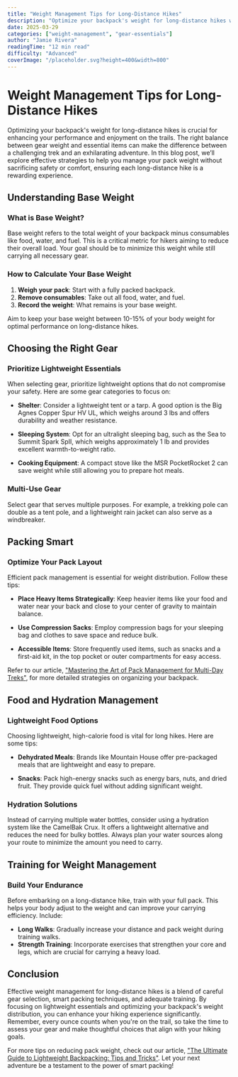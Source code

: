 ```yaml
---
title: "Weight Management Tips for Long-Distance Hikes"
description: "Optimize your backpack's weight for long-distance hikes without sacrificing essential gear or comfort."
date: 2025-03-29
categories: ["weight-management", "gear-essentials"]
author: "Jamie Rivera"
readingTime: "12 min read"
difficulty: "Advanced"
coverImage: "/placeholder.svg?height=400&width=800"
---
```


# Weight Management Tips for Long-Distance Hikes

Optimizing your backpack's weight for long-distance hikes is crucial for enhancing your performance and enjoyment on the trails. The right balance between gear weight and essential items can make the difference between a challenging trek and an exhilarating adventure. In this blog post, we’ll explore effective strategies to help you manage your pack weight without sacrificing safety or comfort, ensuring each long-distance hike is a rewarding experience.

## Understanding Base Weight

### What is Base Weight?

Base weight refers to the total weight of your backpack minus consumables like food, water, and fuel. This is a critical metric for hikers aiming to reduce their overall load. Your goal should be to minimize this weight while still carrying all necessary gear.

### How to Calculate Your Base Weight

1. **Weigh your pack**: Start with a fully packed backpack.
2. **Remove consumables**: Take out all food, water, and fuel.
3. **Record the weight**: What remains is your base weight.

Aim to keep your base weight between 10-15% of your body weight for optimal performance on long-distance hikes.

## Choosing the Right Gear

### Prioritize Lightweight Essentials

When selecting gear, prioritize lightweight options that do not compromise your safety. Here are some gear categories to focus on:

- **Shelter**: Consider a lightweight tent or a tarp. A good option is the Big Agnes Copper Spur HV UL, which weighs around 3 lbs and offers durability and weather resistance.
  
- **Sleeping System**: Opt for an ultralight sleeping bag, such as the Sea to Summit Spark SpII, which weighs approximately 1 lb and provides excellent warmth-to-weight ratio.

- **Cooking Equipment**: A compact stove like the MSR PocketRocket 2 can save weight while still allowing you to prepare hot meals.

### Multi-Use Gear

Select gear that serves multiple purposes. For example, a trekking pole can double as a tent pole, and a lightweight rain jacket can also serve as a windbreaker. 

## Packing Smart

### Optimize Your Pack Layout

Efficient pack management is essential for weight distribution. Follow these tips:

- **Place Heavy Items Strategically**: Keep heavier items like your food and water near your back and close to your center of gravity to maintain balance.

- **Use Compression Sacks**: Employ compression bags for your sleeping bag and clothes to save space and reduce bulk.

- **Accessible Items**: Store frequently used items, such as snacks and a first-aid kit, in the top pocket or outer compartments for easy access.

Refer to our article, ["Mastering the Art of Pack Management for Multi-Day Treks"](insert-link), for more detailed strategies on organizing your backpack.

## Food and Hydration Management

### Lightweight Food Options

Choosing lightweight, high-calorie food is vital for long hikes. Here are some tips:

- **Dehydrated Meals**: Brands like Mountain House offer pre-packaged meals that are lightweight and easy to prepare.
  
- **Snacks**: Pack high-energy snacks such as energy bars, nuts, and dried fruit. They provide quick fuel without adding significant weight.

### Hydration Solutions

Instead of carrying multiple water bottles, consider using a hydration system like the CamelBak Crux. It offers a lightweight alternative and reduces the need for bulky bottles. Always plan your water sources along your route to minimize the amount you need to carry.

## Training for Weight Management

### Build Your Endurance

Before embarking on a long-distance hike, train with your full pack. This helps your body adjust to the weight and can improve your carrying efficiency. Include:

- **Long Walks**: Gradually increase your distance and pack weight during training walks.
- **Strength Training**: Incorporate exercises that strengthen your core and legs, which are crucial for carrying a heavy load.

## Conclusion

Effective weight management for long-distance hikes is a blend of careful gear selection, smart packing techniques, and adequate training. By focusing on lightweight essentials and optimizing your backpack's weight distribution, you can enhance your hiking experience significantly. Remember, every ounce counts when you're on the trail, so take the time to assess your gear and make thoughtful choices that align with your hiking goals.

For more tips on reducing pack weight, check out our article, ["The Ultimate Guide to Lightweight Backpacking: Tips and Tricks"](insert-link). Let your next adventure be a testament to the power of smart packing!